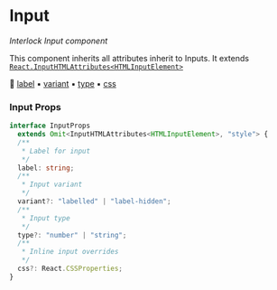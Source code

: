 # Input

_Interlock Input component_ <br />

This component inherits all attributes inherit to Inputs. 
It extends [`React.InputHTMLAttributes<HTMLInputElement>`](https://developer.mozilla.org/en-US/docs/Web/API/HTMLInputElement)


🔗 [label](#label) ▪️ [variant](#variant) ▪️ [type](#type) ▪️ [css](#css)

### Input Props
```typescript
interface InputProps
  extends Omit<InputHTMLAttributes<HTMLInputElement>, "style"> {
  /**
   * Label for input
   */
  label: string;
  /**
   * Input variant
   */
  variant?: "labelled" | "label-hidden";
  /**
   * Input type
   */
  type?: "number" | "string";
  /**
   * Inline input overrides
   */
  css?: React.CSSProperties;
} 
```



